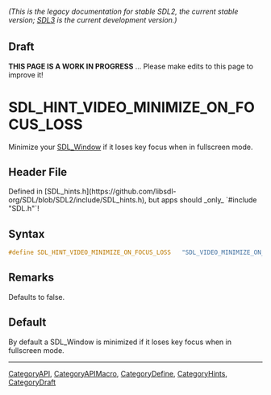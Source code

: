 ====== (This is the legacy documentation for stable SDL2, the current stable version; [https://wiki.libsdl.org/SDL3/ SDL3] is the current development version.) ======

== Draft ==

'''THIS PAGE IS A WORK IN PROGRESS''' ... Please make edits to this page to improve it!


<!-- #*^*^*^*^*See https://wiki.libsdl.org/SGEnumerations for details on editing this page*^*^*^*^* -->
= SDL_HINT_VIDEO_MINIMIZE_ON_FOCUS_LOSS =

Minimize your [[SDL_Window]] if it loses key focus when in fullscreen mode.

== Header File ==

Defined in [SDL_hints.h](https://github.com/libsdl-org/SDL/blob/SDL2/include/SDL_hints.h), but apps should _only_ `#include "SDL.h"`!

== Syntax ==

<syntaxhighlight lang='c'>
#define SDL_HINT_VIDEO_MINIMIZE_ON_FOCUS_LOSS   "SDL_VIDEO_MINIMIZE_ON_FOCUS_LOSS"</syntaxhighlight>

== Remarks ==

Defaults to false.

== Default ==

By default a SDL_Window is minimized if it loses key focus when in fullscreen mode.

----
[[CategoryAPI]], [[CategoryAPIMacro]], [[CategoryDefine]], [[CategoryHints]], [[CategoryDraft]]
<!-- #See the Style Guide for instructions on editing the footer. -->


